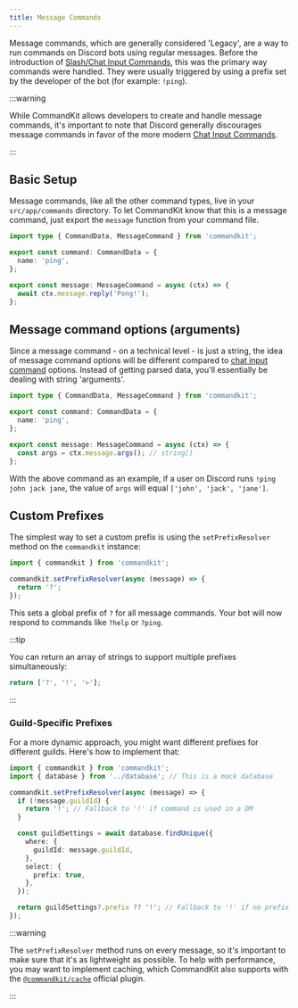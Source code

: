 ```yaml
---
title: Message Commands
---
```


Message commands, which are generally considered 'Legacy', are a way
to run commands on Discord bots using regular messages. Before the
introduction of
[Slash/Chat Input Commands](./01-chat-input-commands.mdx), this was
the primary way commands were handled. They were usually triggered by
using a prefix set by the developer of the bot (for example: `!ping`).

:::warning

While CommandKit allows developers to create and handle message
commands, it's important to note that Discord generally discourages
message commands in favor of the more modern
[Chat Input Commands](./01-chat-input-commands.mdx).

:::

## Basic Setup

Message commands, like all the other command types, live in your
`src/app/commands` directory. To let CommandKit know that this is a
message command, just export the `message` function from your command
file.

```ts title="src/app/commands/ping.ts"
import type { CommandData, MessageCommand } from 'commandkit';

export const command: CommandData = {
  name: 'ping',
};

export const message: MessageCommand = async (ctx) => {
  await ctx.message.reply('Pong!');
};
```

## Message command options (arguments)

Since a message command - on a technical level - is just a string, the
idea of message command options will be different compared to
[chat input command](./01-chat-input-commands.mdx) options. Instead of
getting parsed data, you'll essentially be dealing with string
'arguments'.

```ts title="src/app/commands/ping.ts"
import type { CommandData, MessageCommand } from 'commandkit';

export const command: CommandData = {
  name: 'ping',
};

export const message: MessageCommand = async (ctx) => {
  const args = ctx.message.args(); // string[]
};
```

With the above command as an example, if a user on Discord runs
`!ping john jack jane`, the value of `args` will equal
`['john', 'jack', 'jane']`.

## Custom Prefixes

The simplest way to set a custom prefix is using the
`setPrefixResolver` method on the `commandkit` instance:

```ts title="src/app.ts"
import { commandkit } from 'commandkit';

commandkit.setPrefixResolver(async (message) => {
  return '?';
});
```

This sets a global prefix of `?` for all message commands. Your bot
will now respond to commands like `?help` or `?ping`.

:::tip

You can return an array of strings to support multiple prefixes
simultaneously:

```ts
return ['?', '!', '>'];
```

:::

### Guild-Specific Prefixes

For a more dynamic approach, you might want different prefixes for
different guilds. Here's how to implement that:

```ts title="src/app.ts"
import { commandkit } from 'commandkit';
import { database } from '../database'; // This is a mock database

commandkit.setPrefixResolver(async (message) => {
  if (!message.guildId) {
    return '!'; // Fallback to '!' if command is used in a DM
  }

  const guildSettings = await database.findUnique({
    where: {
      guildId: message.guildId,
    },
    select: {
      prefix: true,
    },
  });

  return guildSettings?.prefix ?? '!'; // Fallback to '!' if no prefix is found
});
```

:::warning

The `setPrefixResolver` method runs on every message, so it's
important to make sure that it's as lightweight as possible. To help
with performance, you may want to implement caching, which CommandKit
also supports with the
[`@commandkit/cache`](../05-official-plugins/03-commandkit-cache.mdx)
official plugin.

:::
